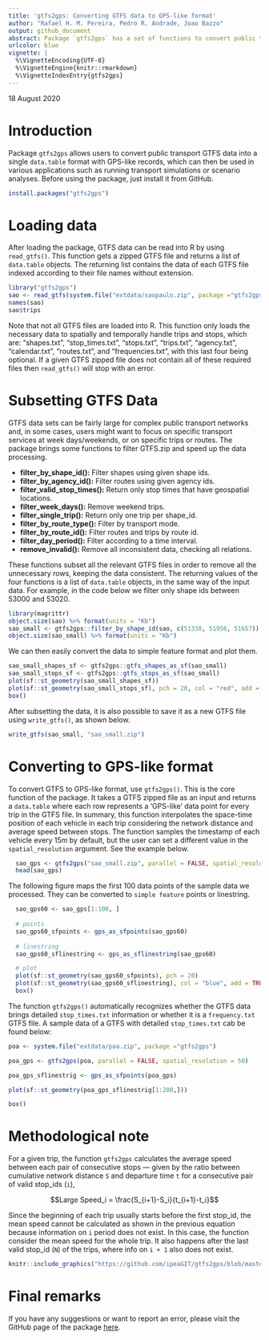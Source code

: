 ---
title: 'gtfs2gps: Converting GTFS data to GPS-like format'
author: "Rafael H. M. Pereira, Pedro R. Andrade, Joao Bazzo"
output: github_document
abstract: Package `gtfs2gps` has a set of functions to convert public transport GTFS data to GPS-like format using `data.table`. It also has some functions to subset GTFS data in time and space and to convert both representations to simple feature format.
urlcolor: blue
vignette: |
  %\VignetteEncoding{UTF-8}
  %\VignetteEngine{knitr::rmarkdown}
  %\VignetteIndexEntry{gtfs2gps}
---
18 August 2020

# Introduction 

Package `gtfs2gps` allows users to convert public transport GTFS data into a single `data.table` format with GPS-like records, which can then be used in various applications such as running transport simulations or scenario analyses. Before using the package, just install it from GitHub.

```{r, eval = FALSE}
install.packages("gtfs2gps")
```

# Loading data

After loading the package, GTFS data can be read into R by using `read_gtfs()`.
This function gets a zipped GTFS file and returns a list of `data.table` objects. The returning list contains the data of each GTFS file indexed according to their file names without extension.

```{r}
library("gtfs2gps")
sao <- read_gtfs(system.file("extdata/saopaulo.zip", package ="gtfs2gps"))
names(sao)
sao$trips
```

Note that not all GTFS files are loaded into R. This function only loads the necessary data to spatially and temporally handle trips and stops, which are:
"shapes.txt", "stop_times.txt", "stops.txt", "trips.txt",
"agency.txt", "calendar.txt", "routes.txt", and "frequencies.txt", with
this last four being optional.
If a given GTFS zipped file does not contain all of these required files then `read_gtfs()` will stop with an error.

# Subsetting GTFS Data

GTFS data sets can be fairly large for complex public transport networks and, in some cases, users might want to focus on specific transport services at week days/weekends, or on specific trips or routes. The package brings some functions to filter GTFS.zip and speed up the data processing.

* **filter_by_shape_id():** Filter shapes using given shape ids.
* **filter_by_agency_id():**  Filter routes using given agency ids.
* **filter_valid_stop_times():** Return only stop times that have geospatial locations.
* **filter_week_days():** Remove weekend trips.
* **filter_single_trip():** Return only one trip per shape_id.
* **filter_by_route_type():** Filter by transport mode.
* **filter_by_route_id():** Filter routes and trips by route id.
* **filter_day_period():** Filter according to a time interval.
* **remove_invalid():** Remove all inconsistent data, checking all relations.

These functions subset all the relevant GTFS files in order to remove all the unnecessary rows, keeping the data consistent. The returning values of the four functions is a list of `data.table` objects, in the same way of the input data. For example, in the code below we filter only shape ids between 53000 and 53020.

```{r}
library(magrittr)
object.size(sao) %>% format(units = "Kb")
sao_small <- gtfs2gps::filter_by_shape_id(sao, c(51338, 51956, 51657))
object.size(sao_small) %>% format(units = "Kb")
```

We can then easily convert the data to simple feature format and plot them.

```{r sao_small_shapes_sf, message = FALSE}
sao_small_shapes_sf <- gtfs2gps::gtfs_shapes_as_sf(sao_small)
sao_small_stops_sf <- gtfs2gps::gtfs_stops_as_sf(sao_small)
plot(sf::st_geometry(sao_small_shapes_sf))
plot(sf::st_geometry(sao_small_stops_sf), pch = 20, col = "red", add = TRUE)
box()
```

After subsetting the data, it is also possible to save it as a new GTFS file using `write_gtfs()`, as shown below.

```{r, message = FALSE}
write_gtfs(sao_small, "sao_small.zip")
```

# Converting to GPS-like format

To convert GTFS to GPS-like format, use `gtfs2gps()`. This is the core function of the package. It takes a GTFS zipped file as an input and returns a `data.table` where each row represents a 'GPS-like' data point for every trip in the GTFS file. In summary, this function interpolates the space-time position of each vehicle in each trip considering the network distance and average speed between stops. The function samples the timestamp of each vehicle every $15m$ by default, but the user can set a different value in the `spatial_resolution` argument. See the example below.

```{r, message = FALSE}
  sao_gps <- gtfs2gps("sao_small.zip", parallel = FALSE, spatial_resolution = 50)
  head(sao_gps)
```
 The following figure maps the first 100 data points of the sample data we processed. They can be converted to `simple feature` points or linestring.

```{r, message = FALSE}
  sao_gps60 <- sao_gps[1:100, ]
  
  # points
  sao_gps60_sfpoints <- gps_as_sfpoints(sao_gps60)
  
  # linestring
  sao_gps60_sflinestring <- gps_as_sflinestring(sao_gps60)

  # plot
  plot(sf::st_geometry(sao_gps60_sfpoints), pch = 20)
  plot(sf::st_geometry(sao_gps60_sflinestring), col = "blue", add = TRUE)
  box()
```

The function `gtfs2gps()` automatically recognizes whether the GTFS data brings detailed `stop_times.txt` information or whether it is a `frequency.txt` GTFS file. A sample data of a GTFS with detailed  `stop_times.txt` cab be found below:

```{r, message = FALSE}
poa <- system.file("extdata/poa.zip", package ="gtfs2gps")

poa_gps <- gtfs2gps(poa, parallel = FALSE, spatial_resolution = 50)

poa_gps_sflinestrig <- gps_as_sfpoints(poa_gps)

plot(sf::st_geometry(poa_gps_sflinestrig[1:200,]))

box()
```

# Methodological note

For a given trip, the function `gtfs2gps` calculates the average speed between each pair of consecutive stops --- given by the ratio between cumulative network distance `S` and departure time `t` for a consecutive pair of valid stop_ids (`i`), 

$$Large Speed_i = \frac{S_{i+1}-S_i}{t_{i+1}-t_i}$$

Since the beginning of each trip usually starts before the first stop_id, the mean speed cannot be calculated as shown in the previous equation because information on `i` period does not exist. In this case, the function consider the mean speed for the whole trip. It also happens after the last valid stop_id (`N`) of the trips, where info on `i + 1` also does not exist. 

```{r speed, echo = FALSE, message = FALSE}
knitr::include_graphics("https://github.com/ipeaGIT/gtfs2gps/blob/master/man/figures/speed.PNG")
```

# Final remarks

If you have any suggestions or want to report an error, please visit the GitHub page of the package [here](https://github.com/ipeaGIT/gtfs2gps).